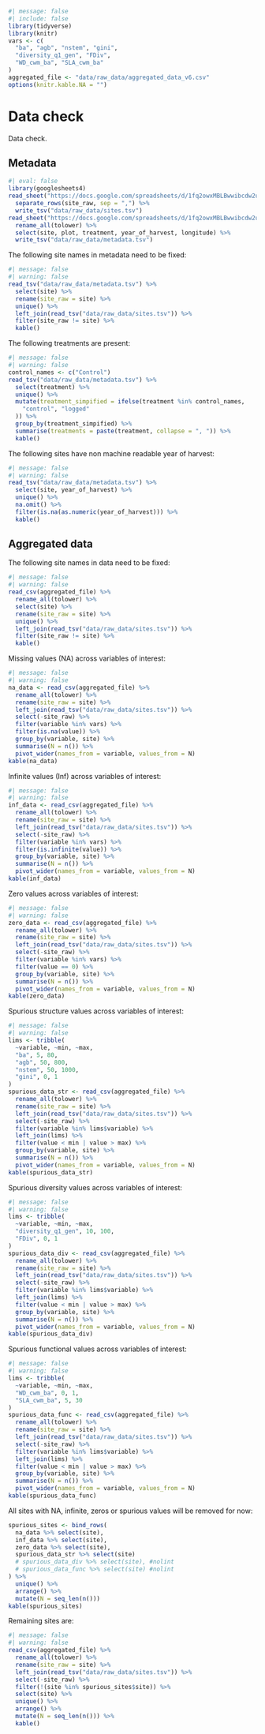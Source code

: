 ```r
#| message: false
#| include: false
library(tidyverse)
library(knitr)
vars <- c(
  "ba", "agb", "nstem", "gini",
  "diversity_q1_gen", "FDiv",
  "WD_cwm_ba", "SLA_cwm_ba"
)
aggregated_file <- "data/raw_data/aggregated_data_v6.csv"
options(knitr.kable.NA = "")
```

# Data check {.unnumbered}

Data check.

## Metadata

```r
#| eval: false
library(googlesheets4)
read_sheet("https://docs.google.com/spreadsheets/d/1fq2owxMBLBwwibcdw2uQQFxnIhsMbaH4Qcj_xUwVvSQ/edit?usp=sharing", 2) %>% # nolint
  separate_rows(site_raw, sep = ",") %>%
  write_tsv("data/raw_data/sites.tsv")
read_sheet("https://docs.google.com/spreadsheets/d/1fq2owxMBLBwwibcdw2uQQFxnIhsMbaH4Qcj_xUwVvSQ/edit?gid=0#gid=0", col_types = "c") %>% # nolint
  rename_all(tolower) %>%
  select(site, plot, treatment, year_of_harvest, longitude) %>%
  write_tsv("data/raw_data/metadata.tsv")
```

The following site names in metadata need to be fixed:

```r
#| message: false
#| warning: false
read_tsv("data/raw_data/metadata.tsv") %>%
  select(site) %>%
  rename(site_raw = site) %>%
  unique() %>%
  left_join(read_tsv("data/raw_data/sites.tsv")) %>%
  filter(site_raw != site) %>%
  kable()
```

The following treatments are present:

```r
#| message: false
#| warning: false
control_names <- c("Control")
read_tsv("data/raw_data/metadata.tsv") %>%
  select(treatment) %>%
  unique() %>%
  mutate(treatment_simpified = ifelse(treatment %in% control_names,
    "control", "logged"
  )) %>%
  group_by(treatment_simpified) %>%
  summarise(treatments = paste(treatment, collapse = ", ")) %>%
  kable()
```

The following sites have non machine readable year of harvest:

```r
#| message: false
#| warning: false
read_tsv("data/raw_data/metadata.tsv") %>%
  select(site, year_of_harvest) %>%
  unique() %>%
  na.omit() %>%
  filter(is.na(as.numeric(year_of_harvest))) %>%
  kable()
```

## Aggregated data

The following site names in data need to be fixed:

```r
#| message: false
#| warning: false
read_csv(aggregated_file) %>%
  rename_all(tolower) %>%
  select(site) %>%
  rename(site_raw = site) %>%
  unique() %>%
  left_join(read_tsv("data/raw_data/sites.tsv")) %>%
  filter(site_raw != site) %>%
  kable()
```

Missing values (NA) across variables of interest:

```r
#| message: false
#| warning: false
na_data <- read_csv(aggregated_file) %>%
  rename_all(tolower) %>%
  rename(site_raw = site) %>%
  left_join(read_tsv("data/raw_data/sites.tsv")) %>%
  select(-site_raw) %>%
  filter(variable %in% vars) %>%
  filter(is.na(value)) %>%
  group_by(variable, site) %>%
  summarise(N = n()) %>%
  pivot_wider(names_from = variable, values_from = N)
kable(na_data)
```

Infinite values (Inf) across variables of interest:

```r
#| message: false
#| warning: false
inf_data <- read_csv(aggregated_file) %>%
  rename_all(tolower) %>%
  rename(site_raw = site) %>%
  left_join(read_tsv("data/raw_data/sites.tsv")) %>%
  select(-site_raw) %>%
  filter(variable %in% vars) %>%
  filter(is.infinite(value)) %>%
  group_by(variable, site) %>%
  summarise(N = n()) %>%
  pivot_wider(names_from = variable, values_from = N)
kable(inf_data)
```

Zero values across variables of interest:

```r
#| message: false
#| warning: false
zero_data <- read_csv(aggregated_file) %>%
  rename_all(tolower) %>%
  rename(site_raw = site) %>%
  left_join(read_tsv("data/raw_data/sites.tsv")) %>%
  select(-site_raw) %>%
  filter(variable %in% vars) %>%
  filter(value == 0) %>%
  group_by(variable, site) %>%
  summarise(N = n()) %>%
  pivot_wider(names_from = variable, values_from = N)
kable(zero_data)
```

Spurious structure values across variables of interest:

```r
#| message: false
#| warning: false
lims <- tribble(
  ~variable, ~min, ~max,
  "ba", 5, 80,
  "agb", 50, 800,
  "nstem", 50, 1000,
  "gini", 0, 1
)
spurious_data_str <- read_csv(aggregated_file) %>%
  rename_all(tolower) %>%
  rename(site_raw = site) %>%
  left_join(read_tsv("data/raw_data/sites.tsv")) %>%
  select(-site_raw) %>%
  filter(variable %in% lims$variable) %>%
  left_join(lims) %>%
  filter(value < min | value > max) %>%
  group_by(variable, site) %>%
  summarise(N = n()) %>%
  pivot_wider(names_from = variable, values_from = N)
kable(spurious_data_str)
```

Spurious diversity values across variables of interest:

```r
#| message: false
#| warning: false
lims <- tribble(
  ~variable, ~min, ~max,
  "diversity_q1_gen", 10, 100,
  "FDiv", 0, 1
)
spurious_data_div <- read_csv(aggregated_file) %>%
  rename_all(tolower) %>%
  rename(site_raw = site) %>%
  left_join(read_tsv("data/raw_data/sites.tsv")) %>%
  select(-site_raw) %>%
  filter(variable %in% lims$variable) %>%
  left_join(lims) %>%
  filter(value < min | value > max) %>%
  group_by(variable, site) %>%
  summarise(N = n()) %>%
  pivot_wider(names_from = variable, values_from = N)
kable(spurious_data_div)
```

Spurious functional values across variables of interest:

```r
#| message: false
#| warning: false
lims <- tribble(
  ~variable, ~min, ~max,
  "WD_cwm_ba", 0, 1,
  "SLA_cwm_ba", 5, 30
)
spurious_data_func <- read_csv(aggregated_file) %>%
  rename_all(tolower) %>%
  rename(site_raw = site) %>%
  left_join(read_tsv("data/raw_data/sites.tsv")) %>%
  select(-site_raw) %>%
  filter(variable %in% lims$variable) %>%
  left_join(lims) %>%
  filter(value < min | value > max) %>%
  group_by(variable, site) %>%
  summarise(N = n()) %>%
  pivot_wider(names_from = variable, values_from = N)
kable(spurious_data_func)
```

All sites with NA, infinite, zeros or spurious values will be removed for now:

```r
spurious_sites <- bind_rows(
  na_data %>% select(site),
  inf_data %>% select(site),
  zero_data %>% select(site),
  spurious_data_str %>% select(site)
  # spurious_data_div %>% select(site), #nolint
  # spurious_data_func %>% select(site) #nolint
) %>%
  unique() %>%
  arrange() %>%
  mutate(N = seq_len(n()))
kable(spurious_sites)
```

Remaining sites are:

```r
#| message: false
#| warning: false
read_csv(aggregated_file) %>%
  rename_all(tolower) %>%
  rename(site_raw = site) %>%
  left_join(read_tsv("data/raw_data/sites.tsv")) %>%
  select(-site_raw) %>%
  filter(!(site %in% spurious_sites$site)) %>%
  select(site) %>%
  unique() %>%
  arrange() %>%
  mutate(N = seq_len(n())) %>%
  kable()
```

